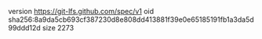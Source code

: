 version https://git-lfs.github.com/spec/v1
oid sha256:8a9da5cb693cf387230d8e808dd413881f39e0e65185191fb1a3da5d99ddd12d
size 2273
